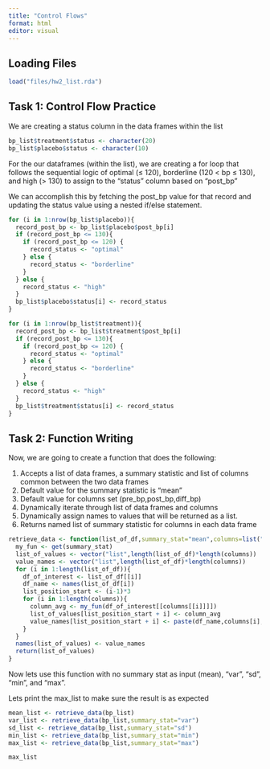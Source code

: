 ```yaml
---
title: "Control Flows"
format: html
editor: visual
---
```


## Loading Files

```r
load("files/hw2_list.rda")
```

## Task 1: Control Flow Practice

We are creating a status column in the data frames within the list

```r
bp_list$treatment$status <- character(20)
bp_list$placebo$status <- character(10)
```

For the our dataframes (within the list), we are creating a for loop that follows the sequential logic of optimal (≤ 120), borderline (120 \< bp ≤ 130), and high (\> 130) to assign to the "status" column based on "post_bp"

We can accomplish this by fetching the post_bp value for that record and updating the status value using a nested if/else statement.

```r
for (i in 1:nrow(bp_list$placebo)){
  record_post_bp <- bp_list$placebo$post_bp[i]
  if (record_post_bp <= 130){
    if (record_post_bp <= 120) {
      record_status <- "optimal"
    } else {
      record_status <- "borderline"
    }
  } else {
    record_status <- "high"
  } 
  bp_list$placebo$status[i] <- record_status
}

for (i in 1:nrow(bp_list$treatment)){
  record_post_bp <- bp_list$treatment$post_bp[i]
  if (record_post_bp <= 130){
    if (record_post_bp <= 120) {
      record_status <- "optimal"
    } else {
      record_status <- "borderline"
    }
  } else {
    record_status <- "high"
  } 
  bp_list$treatment$status[i] <- record_status
}
```

## Task 2: Function Writing

Now, we are going to create a function that does the following:

1.  Accepts a list of data frames, a summary statistic and list of columns common between the two data frames
2.  Default value for the summary statistic is "mean"
3.  Default value for columns set (pre_bp,post_bp,diff_bp)
4.  Dynamically iterate through list of data frames and columns
5.  Dynamically assign names to values that will be returned as a list.
6.  Returns named list of summary statistic for columns in each data frame

```r
retrieve_data <- function(list_of_df,summary_stat="mean",columns=list("pre_bp","post_bp","diff_bp")){
  my_fun <- get(summary_stat)
  list_of_values <- vector("list",length(list_of_df)*length(columns))
  value_names <- vector("list",length(list_of_df)*length(columns))
  for (i in 1:length(list_of_df)){
    df_of_interest <- list_of_df[[i]]
    df_name <- names(list_of_df[i])
    list_position_start <- (i-1)*3
    for (i in 1:length(columns)){
      column_avg <- my_fun(df_of_interest[[columns[[i]]]])
      list_of_values[list_position_start + i] <- column_avg
      value_names[list_position_start + i] <- paste(df_name,columns[i],summary_stat,sep="_")
    }
  }
  names(list_of_values) <- value_names
  return(list_of_values)
}
```

Now lets use this function with no summary stat as input (mean), "var", "sd", "min", and "max".

Lets print the max_list to make sure the result is as expected

```r
mean_list <- retrieve_data(bp_list)
var_list <- retrieve_data(bp_list,summary_stat="var")
sd_list <- retrieve_data(bp_list,summary_stat="sd")
min_list <- retrieve_data(bp_list,summary_stat="min")
max_list <- retrieve_data(bp_list,summary_stat="max")

max_list
```
